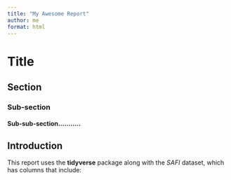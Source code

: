 ```yaml
---
title: "My Awesome Report"
author: me
format: html
---
```


# Title
## Section
### Sub-section
#### Sub-sub-section...........

## Introduction

This report uses the **tidyverse** package along with the *SAFI*
dataset, which has columns that include:



